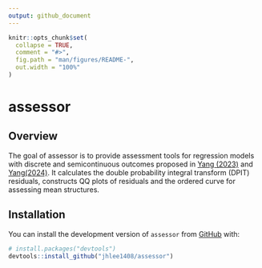 ```yaml
---
output: github_document
---
```


<!-- README.md is generated from README.Rmd. Please edit that file -->

```r
knitr::opts_chunk$set(
  collapse = TRUE,
  comment = "#>",
  fig.path = "man/figures/README-",
  out.width = "100%"
)
```


# assessor


## Overview
The goal of assessor is to provide assessment tools for regression models with discrete and semicontinuous outcomes proposed in [Yang (2023)](https://arxiv.org/pdf/2308.15596.pdf) and [Yang(2024)](https://arxiv.org/abs/2401.06347). It calculates the double probability integral transform (DPIT) residuals, constructs QQ plots of residuals and the ordered curve for assessing mean structures.


## Installation

You can install the development version of `assessor` from [GitHub](https://github.com/jhlee1408/assessor) 
with:

``` r
# install.packages("devtools")
devtools::install_github("jhlee1408/assessor")
```
